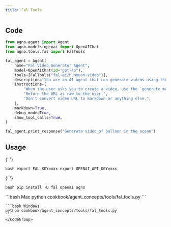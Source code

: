 ```yaml
---
title: Fal Tools
---
```


## Code

```python cookbook/agent_concepts/tools/fal_tools.py
from agno.agent import Agent
from agno.models.openai import OpenAIChat
from agno.tools.fal import FalTools

fal_agent = Agent(
    name="Fal Video Generator Agent",
    model=OpenAIChat(id="gpt-4o"),
    tools=[FalTools("fal-ai/hunyuan-video")],
    description="You are an AI agent that can generate videos using the Fal API.",
    instructions=[
        "When the user asks you to create a video, use the `generate_media` tool to create the video.",
        "Return the URL as raw to the user.",
        "Don't convert video URL to markdown or anything else.",
    ],
    markdown=True,
    debug_mode=True,
    show_tool_calls=True,
)

fal_agent.print_response("Generate video of balloon in the ocean")
```

## Usage

<Steps>
  <Snippet file="create-venv-step.mdx" />

{' '}

<Step title="Set your API keys">```bash export FAL_KEY=xxx export OPENAI_API_KEY=xxx ```</Step>

{' '}

<Step title="Install libraries">```bash pip install -U fal openai agno ```</Step>

  <Step title="Run Agent">
    <CodeGroup>
    ```bash Mac
    python cookbook/agent_concepts/tools/fal_tools.py
    ```

    ```bash Windows
    python cookbook/agent_concepts/tools/fal_tools.py
    ```
    </CodeGroup>

  </Step>
</Steps>
